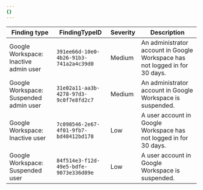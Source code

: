 ```yaml
---
{}
---
```


| Finding type                           | FindingTypeID                          | Severity | Description                                                                 |
| -------------------------------------- | -------------------------------------- | -------- | --------------------------------------------------------------------------- |
| Google Workspace: Inactive admin user  | `391ee66d-10e0-4b26-91b3-741a2a4c39d0` | Medium   | An administrator account in Google Workspace has not logged in for 30 days. |
| Google Workspace: Suspended admin user | `31e02a11-aa3b-4278-97d3-9c0f7e8fd2c7` | Medium   | An administrator account in Google Workspace is suspended.                  |
| Google Workspace: Inactive user        | `7c098546-2e67-4f01-9fb7-bd48412bd178` | Low      | A user account in Google Workspace has not logged in for 30 days.           |
| Google Workspace: Suspended user       | `84f514e3-f12d-49e5-bdfe-9073e336d89e` | Low      | A user account in Google Workspace is suspended.                            |
